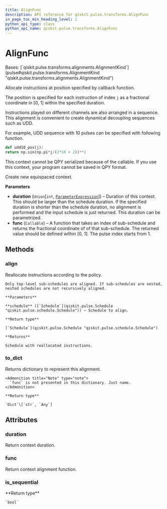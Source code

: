 ```yaml
---
title: AlignFunc
description: API reference for qiskit.pulse.transforms.AlignFunc
in_page_toc_min_heading_level: 1
python_api_type: class
python_api_name: qiskit.pulse.transforms.AlignFunc
---
```


# AlignFunc

<Class id="qiskit.pulse.transforms.AlignFunc" isDedicatedPage={true} github="https://github.com/qiskit/qiskit/tree/stable/0.21/qiskit/pulse/transforms/alignments.py" signature="AlignFunc(duration, func)" modifiers="class">
  Bases: [`qiskit.pulse.transforms.alignments.AlignmentKind`](pulse#qiskit.pulse.transforms.AlignmentKind "qiskit.pulse.transforms.alignments.AlignmentKind")

  Allocate instructions at position specified by callback function.

  The position is specified for each instruction of index `j` as a fractional coordinate in \[0, 1] within the specified duration.

  Instructions played on different channels are also arranged in a sequence. This alignment is convenient to create dynamical decoupling sequences such as UDD.

  For example, UDD sequence with 10 pulses can be specified with following function.

  ```python
  def udd10_pos(j):
  return np.sin(np.pi*j/(2*10 + 2))**2
  ```

  <Admonition title="Note" type="note">
    This context cannot be QPY serialized because of the callable. If you use this context, your program cannot be saved in QPY format.
  </Admonition>

  Create new equispaced context.

  **Parameters**

  *   **duration** (`Union`\[`int`, [`ParameterExpression`](qiskit.circuit.ParameterExpression "qiskit.circuit.parameterexpression.ParameterExpression")]) – Duration of this context. This should be larger than the schedule duration. If the specified duration is shorter than the schedule duration, no alignment is performed and the input schedule is just returned. This duration can be parametrized.
  *   **func** (`Callable`) – A function that takes an index of sub-schedule and returns the fractional coordinate of of that sub-schedule. The returned value should be defined within \[0, 1]. The pulse index starts from 1.

  ## Methods

  ### align

  <Function id="qiskit.pulse.transforms.AlignFunc.align" signature="AlignFunc.align(schedule)">
    Reallocate instructions according to the policy.

    Only top-level sub-schedules are aligned. If sub-schedules are nested, nested schedules are not recursively aligned.

    **Parameters**

    **schedule** ([`Schedule`](qiskit.pulse.Schedule "qiskit.pulse.schedule.Schedule")) – Schedule to align.

    **Return type**

    [`Schedule`](qiskit.pulse.Schedule "qiskit.pulse.schedule.Schedule")

    **Returns**

    Schedule with reallocated instructions.
  </Function>

  ### to\_dict

  <Function id="qiskit.pulse.transforms.AlignFunc.to_dict" signature="AlignFunc.to_dict()">
    Returns dictionary to represent this alignment.

    <Admonition title="Note" type="note">
      `func` is not presented in this dictionary. Just name.
    </Admonition>

    **Return type**

    `Dict`\[`str`, `Any`]
  </Function>

  ## Attributes

  ### duration

  <Attribute id="qiskit.pulse.transforms.AlignFunc.duration">
    Return context duration.
  </Attribute>

  ### func

  <Attribute id="qiskit.pulse.transforms.AlignFunc.func">
    Return context alignment function.
  </Attribute>

  ### is\_sequential

  <Attribute id="qiskit.pulse.transforms.AlignFunc.is_sequential">
    **Return type**

    `bool`
  </Attribute>
</Class>

